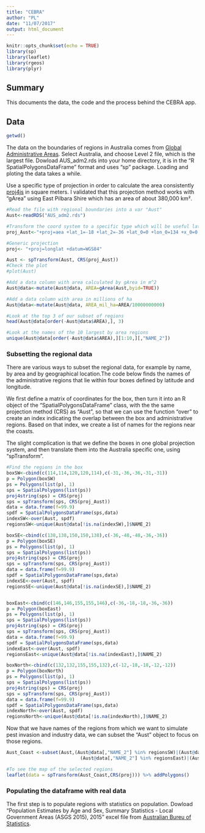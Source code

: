 ```yaml
---
title: "CEBRA"
author: "PL"
date: "11/07/2017"
output: html_document
---
```


```r
knitr::opts_chunk$set(echo = TRUE)
library(sp)
library(leaflet)
library(rgeos)
library(plyr)
```

## Summary

This documents the data, the code and the process behind the CEBRA app.


## Data

```r
getwd()

```

The data on the boundaries of regions in Australia comes from [Global Administrative Areas](http://www.gadm.org/download). Select Australia, and choose Level 2 file, which is the largest file.
Dowload AUS_adm2.rds into your home directory, it is in the "R SpatialPolygonsDataFrame" format and uses "sp" package. Loading and ploting the data takes a while.

Use a specific type of projection in order to calculate the area consistently [proj4js](http://spatialreference.org/ref/sr-org/australia-albers-equal-area-conic-134/proj4js/) in square meters. I validated that this projection method works with "gArea" using East Pilbara Shire which has an area of about 380,000 km².

```r
#Read the file with regional boundaries into a var "Aust"
Aust<-readRDS("AUS_adm2.rds")

#Transform the coord system to a specific type which will be useful later
proj_Aust<-"+proj=aea +lat_1=-18 +lat_2=-36 +lat_0=0 +lon_0=134 +x_0=0 +y_0=0 +ellps=GRS80 +towgs84=0,0,0,0,0,0,0 +units=m +no_defs"

#Generic projection
proj<- "+proj=longlat +datum=WGS84"

Aust <- spTransform(Aust, CRS(proj_Aust))
#Check the plot
#plot(Aust)

#Add a data column with area calculated by gArea in m^2
Aust@data<-mutate(Aust@data, AREA=gArea(Aust,byid=TRUE))

#Add a data column with area in millions of ha
Aust@data<-mutate(Aust@data, AREA_mil_ha=AREA/10000000000)

#Look at the top 3 of our subset of regions
head(Aust@data[order(-Aust@data$AREA),], 3)

#Look at the names of the 10 largest by area regions 
unique(Aust@data[order(-Aust@data$AREA),][1:10,][,"NAME_2"])
```

### Subsetting the regional data

There are various ways to subset the regional data, for example by name, by area and by geographical location.The code below finds the names of the administrative regions that lie within four boxes defined by latitude and longitude. 

We first define a matrix of coordinates for the box, then turn it into an R object of the "SpatialPolygonsDataFrame" class, with the the same projection method (CRS) as "Aust", so that we can use the function "over" to create an index indicating the overlap between the box and administrative regions. Based on that index, we create a list of names for the regions near the coasts. 

The slight complication is that we define the boxes in one global projection system, and then translate them into the Australia specific one, using "spTransform".

```r
#Find the regions in the box
boxSW<-cbind(c(114,114,120,120,114),c(-31,-36,-36,-31,-31))
p = Polygon(boxSW)
ps = Polygons(list(p), 1)
sps = SpatialPolygons(list(ps))
proj4string(sps) = CRS(proj)
sps = spTransform(sps, CRS(proj_Aust))
data = data.frame(f=99.9)
spdf = SpatialPolygonsDataFrame(sps,data)
indexSW<-over(Aust, spdf)
regionsSW<-unique(Aust@data[!is.na(indexSW),]$NAME_2)

boxSE<-cbind(c(138,138,150,150,138),c(-36,-48,-48,-36,-36))
p = Polygon(boxSE)
ps = Polygons(list(p), 1)
sps = SpatialPolygons(list(ps))
proj4string(sps) = CRS(proj)
sps = spTransform(sps, CRS(proj_Aust))
data = data.frame(f=99.9)
spdf = SpatialPolygonsDataFrame(sps,data)
indexSE<-over(Aust, spdf)
regionsSE<-unique(Aust@data[!is.na(indexSE),]$NAME_2)


boxEast<-cbind(c(146,146,155,155,146),c(-36,-18,-18,-36,-36))
p = Polygon(boxEast)
ps = Polygons(list(p), 1)
sps = SpatialPolygons(list(ps))
proj4string(sps) = CRS(proj)
sps = spTransform(sps, CRS(proj_Aust))
data = data.frame(f=99.9)
spdf = SpatialPolygonsDataFrame(sps,data)
indexEast<-over(Aust, spdf)
regionsEast<-unique(Aust@data[!is.na(indexEast),]$NAME_2)

boxNorth<-cbind(c(132,132,155,155,132),c(-12,-18,-18,-12,-12))
p = Polygon(boxNorth)
ps = Polygons(list(p), 1)
sps = SpatialPolygons(list(ps))
proj4string(sps) = CRS(proj)
sps = spTransform(sps, CRS(proj_Aust))
data = data.frame(f=99.9)
spdf = SpatialPolygonsDataFrame(sps,data)
indexNorth<-over(Aust, spdf)
regionsNorth<-unique(Aust@data[!is.na(indexNorth),]$NAME_2)

```

Now that we have names of the regions from which we want to simulate pest invasion and industry data, we can subset the "Aust" object to focus on those regions.

```r

Aust_Coast <-subset(Aust,(Aust@data[,"NAME_2"] %in% regionsSW)|(Aust@data[,"NAME_2"] %in% regionsSE)|
                           (Aust@data[,"NAME_2"] %in% regionsEast)|(Aust@data[,"NAME_2"] %in% regionsNorth))

#To see the map of the selected regions
leaflet(data = spTransform(Aust_Coast,CRS(proj))) %>% addPolygons()

```

### Populating the  dataframe with real data

The first step is to populate regions with statistics on population. Dowload "Population Estimates by Age and Sex, Summary Statistics - Local Government Areas (ASGS 2015), 2015" excel file from [Australian Bureu of Statistics](http://www.abs.gov.au/AUSSTATS/abs@.nsf/DetailsPage/3235.02015?OpenDocument).

